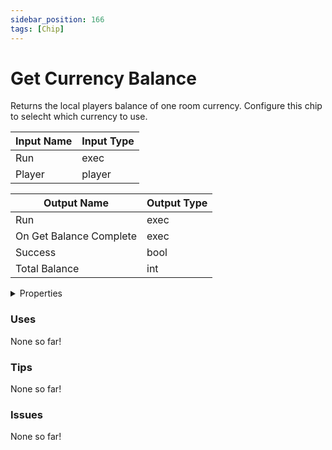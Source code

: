 ```yaml
---
sidebar_position: 166
tags: [Chip]
---
```


# Get Currency Balance

Returns the local players balance of one room currency. Configure this chip to selecht which currency to use.




<EsbSvg />

| Input Name | Input Type |
|-----------|-----------|
| Run | exec |
| Player | player |

| Output Name | Output Type |
|-----------|-----------|
| Run | exec |
| On Get Balance Complete | exec |
| Success | bool |
| Total Balance | int |


<details>
  <summary>Properties</summary>
  <div>
    <div>
    <table>
      <thead>
        <tr>
          <th>Is beta required?</th>
          <th>❌</th>
        </tr>
        <tr>
          <th>Is this chip a trolling risk?</th>
          <th>❌</th>
        </tr>
        <tr>
          <th>Chip UUID</th>
          <th>a4b0c860-e7f0-4abf-ad7c-9be1805c3d01</th>
        </tr>
      </thead>
    </table>
    </div>
  </div>
</details>

### Uses

None so far!

### Tips

None so far!

### Issues

None so far!